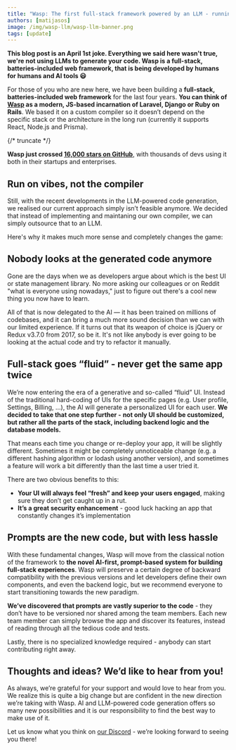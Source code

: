 ```yaml
---
title: "Wasp: The first full-stack framework powered by an LLM - running on vibes, not a compiler"
authors: [matijasos]
image: /img/wasp-llm/wasp-llm-banner.png
tags: [update]
---
```



**This blog post is an April 1st joke. Everything we said here wasn't true, we're not using LLMs to generate your code. Wasp is a full-stack, batteries-included web framework, that is being developed by humans for humans and AI tools 😃**

For those of you who are new here, we have been building a **full-stack, batteries-included web framework** for the last four years. **You can think of [Wasp](https://github.com/wasp-lang/wasp) as a modern, JS-based incarnation of Laravel, Django or Ruby on Rails**. We based it on a custom compiler so it doesn’t depend on the specific stack or the architecture in the long run (currently it supports React, Node.js and Prisma).

{/* truncate */}

**Wasp just crossed [16,000 stars on GitHub](https://github.com/wasp-lang/wasp)**, with thousands of devs using it both in their startups and enterprises.

## Run on vibes, not the compiler

Still, with the recent developments in the LLM-powered code generation, we realised our current approach simply isn’t feasible anymore. We decided that instead of implementing and maintaning our own compiler, we can simply outsource that to an LLM.

<ImgWithCaption alt="Wasp AI-first diagram" source="img/wasp-llm/wasp-ai-first-diagram.png" caption="Let's get these vibes a'goin'." />

Here's why it makes much more sense and completely changes the game:

## Nobody looks at the generated code anymore

<ImgWithCaption alt="jQuery code example" source="img/wasp-llm/jquery-code-example.png" caption="Let's face it - this is what it's gonna be." />

Gone are the days when we as developers argue about which is the best UI or state management library. No more asking our colleagues or on Reddit "what is everyone using nowadays," just to figure out there's a cool new thing you now have to learn.

All of that is now delegated to the AI — it has been trained on millions of codebases, and it can bring a much more sound decision than we can with our limited experience. If it turns out that its weapon of choice is jQuery or Redux v3.7.0 from 2017, so be it. It's not like anybody is ever going to be looking at the actual code and try to refactor it manually.

## Full-stack goes “fluid” - never get the same app twice

We’re now entering the era of a generative and so-called “fluid” UI. Instead of the traditional hard-coding of UIs for the specific pages (e.g. User profile, Settings, Billing, …), the AI will generate a personalized UI for each user. **We decided to take that one step further -** **not only UI should be customized, but rather all the parts of the stack, including backend logic and the database models.**

That means each time you change or re-deploy your app, it will be slightly different. Sometimes it might be completely unnoticeable change (e.g. a different hashing algorithm or lodash using another version), and sometimes a feature will work a bit differently than the last time a user tried it.

There are two obvious benefits to this:

- **Your UI will always feel “fresh” and keep your users engaged**, making sure they don’t get caught up in a rut.
- **It’s a great security enhancement** - good luck hacking an app that constantly changes it’s implementation

## Prompts are the new code, but with less hassle

<ImgWithCaption alt="prompts > coe" source="img/wasp-llm/give-me-auth.png" caption="Code is so 2024. Embrace the prompt." />

With these fundamental changes, Wasp will move from the classical notion of the framework to **the novel AI-first, prompt-based system for building full-stack experiences**. Wasp will preserve a certain degree of backward compatibility with the previous versions and let developers define their own components, and even the backend logic, but we recommend everyone to start transitioning towards the new paradigm.

**We’ve discovered that prompts are vastly superior to the code** - they don’t have to be versioned nor shared among the team members. Each new team member can simply browse the app and discover its features, instead of reading through all the tedious code and tests.

Lastly, there is no specialized knowledge required - anybody can start contributing right away.

## Thoughts and ideas? We’d like to hear from you!

As always, we’re grateful for your support and would love to hear from you. We realize this is quite a big change but are confident in the new direction we’re taking with Wasp. AI and LLM-powered code generation offers so many new possibilities and it is our responsibility to find the best way to make use of it.

Let us know what you think on [our Discord](https://discord.gg/rzdnErX) - we’re looking forward to seeing you there!
